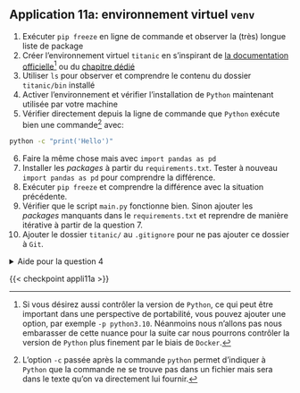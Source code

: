 :::: {.application}

## Application 11a: environnement virtuel `venv`

1. Exécuter `pip freeze` en ligne de commande et observer la (très) longue
liste de package
2. Créer l'environnement virtuel `titanic` en s'inspirant de [la documentation officielle](https://packaging.python.org/en/latest/guides/installing-using-pip-and-virtual-environments/)[^pythonversion] ou du [chapitre dédié](/chapters/portability.qmd)
3. Utiliser `ls` pour observer et comprendre le contenu du dossier `titanic/bin` installé
4. Activer l'environnement et vérifier l'installation de `Python` maintenant utilisée par votre machine
<!---source titanic/bin/activate && which python---->
5. Vérifier directement depuis la ligne de commande que `Python` exécute bien une commande[^option] avec:

```.bash
python -c "print('Hello')"
```

6. Faire la même chose mais avec `import pandas as pd`
7. Installer les _packages_ à partir du `requirements.txt`. Tester à nouveau `import pandas as pd` pour comprendre la différence.
8. Exécuter `pip freeze` et comprendre la différence avec la situation précédente.
9. Vérifier que le script `main.py` fonctionne bien. Sinon ajouter les _packages_ manquants dans le `requirements.txt` et reprendre de manière itérative à partir de la question 7.
10. Ajouter le dossier `titanic/` au `.gitignore` pour ne pas ajouter ce dossier à `Git`.


<details>
<summary>Aide pour la question 4</summary>

Après l'activation, vous pouvez vérifier quel `python`
est utilisé de cette manière

```.bash
which python
```

</details>

::::

[^pythonversion]: Si vous désirez aussi contrôler la version de `Python`, ce qui peut être important
dans une perspective de portabilité, vous pouvez ajouter une option, par exemple `-p python3.10`. Néanmoins
nous n'allons pas nous embarasser de cette nuance pour la suite car nous pourrons contrôler
la version de `Python` plus finement par le biais de `Docker`.
[^option]: L'option `-c` passée après la commande `python` permet d'indiquer à `Python` que la commande
ne se trouve pas dans un fichier mais sera dans le texte qu'on va directement lui fournir.


{{< checkpoint appli11a >}}


